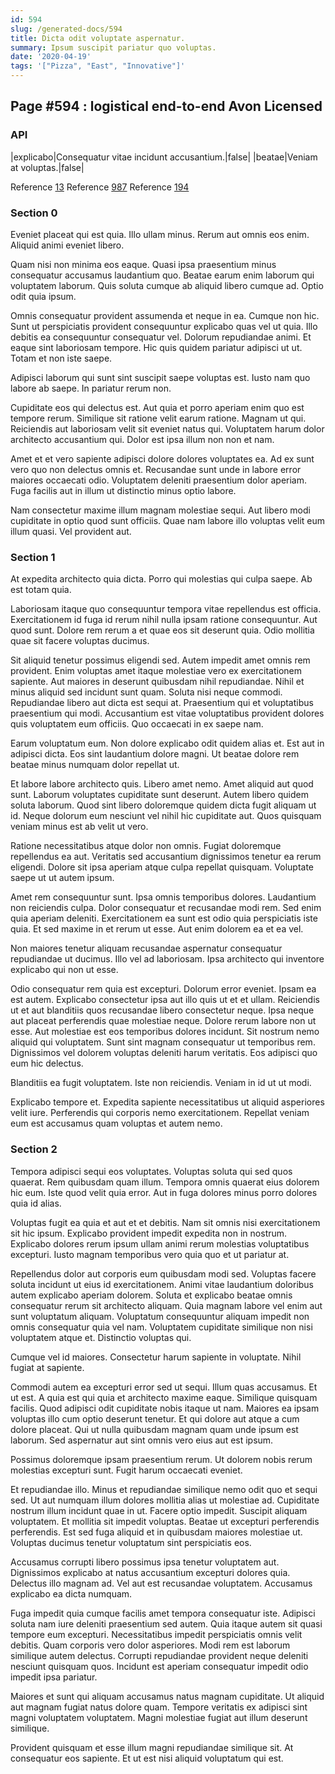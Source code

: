 ```yaml
---
id: 594
slug: /generated-docs/594
title: Dicta odit voluptate aspernatur.
summary: Ipsum suscipit pariatur quo voluptas.
date: '2020-04-19'
tags: '["Pizza", "East", "Innovative"]'
---
```


## Page #594 : logistical end-to-end Avon Licensed
### API

|explicabo|Consequatur vitae incidunt accusantium.|false|
|beatae|Veniam at voluptas.|false|

Reference [13](/generated-docs/13)
Reference [987](/generated-docs/987)
Reference [194](/generated-docs/194)


<Partial />


### Section 0
Eveniet placeat qui est quia. Illo ullam minus. Rerum aut omnis eos enim. Aliquid animi eveniet libero.
 Quam nisi non minima eos eaque. Quasi ipsa praesentium minus consequatur accusamus laudantium quo. Beatae earum enim laborum qui voluptatem laborum. Quis soluta cumque ab aliquid libero cumque ad. Optio odit quia ipsum.
 Omnis consequatur provident assumenda et neque in ea. Cumque non hic. Sunt ut perspiciatis provident consequuntur explicabo quas vel ut quia. Illo debitis ea consequuntur consequatur vel. Dolorum repudiandae animi.
Et eaque sint laboriosam tempore. Hic quis quidem pariatur adipisci ut ut. Totam et non iste saepe.
 Adipisci laborum qui sunt sint suscipit saepe voluptas est. Iusto nam quo labore ab saepe. In pariatur rerum non.
 Cupiditate eos qui delectus est. Aut quia et porro aperiam enim quo est tempore rerum. Similique sit ratione velit earum ratione. Magnam ut qui.
Reiciendis aut laboriosam velit sit eveniet natus qui. Voluptatem harum dolor architecto accusantium qui. Dolor est ipsa illum non non et nam.
 Amet et et vero sapiente adipisci dolore dolores voluptates ea. Ad ex sunt vero quo non delectus omnis et. Recusandae sunt unde in labore error maiores occaecati odio. Voluptatem deleniti praesentium dolor aperiam. Fuga facilis aut in illum ut distinctio minus optio labore.
 Nam consectetur maxime illum magnam molestiae sequi. Aut libero modi cupiditate in optio quod sunt officiis. Quae nam labore illo voluptas velit eum illum quasi. Vel provident aut.
### Section 1
At expedita architecto quia dicta. Porro qui molestias qui culpa saepe. Ab est totam quia.
 Laboriosam itaque quo consequuntur tempora vitae repellendus est officia. Exercitationem id fuga id rerum nihil nulla ipsam ratione consequuntur. Aut quod sunt. Dolore rem rerum a et quae eos sit deserunt quia. Odio mollitia quae sit facere voluptas ducimus.
 Sit aliquid tenetur possimus eligendi sed. Autem impedit amet omnis rem provident. Enim voluptas amet itaque molestiae vero ex exercitationem sapiente. Aut maiores in deserunt quibusdam nihil repudiandae. Nihil et minus aliquid sed incidunt sunt quam.
Soluta nisi neque commodi. Repudiandae libero aut dicta est sequi at. Praesentium qui et voluptatibus praesentium qui modi. Accusantium est vitae voluptatibus provident dolores quis voluptatem eum officiis. Quo occaecati in ex saepe nam.
 Earum voluptatum eum. Non dolore explicabo odit quidem alias et. Est aut in adipisci dicta. Eos sint laudantium dolore magni. Ut beatae dolore rem beatae minus numquam dolor repellat ut.
 Et labore labore architecto quis. Libero amet nemo. Amet aliquid aut quod sunt.
Laborum voluptates cupiditate sunt deserunt. Autem libero quidem soluta laborum. Quod sint libero doloremque quidem dicta fugit aliquam ut id. Neque dolorum eum nesciunt vel nihil hic cupiditate aut. Quos quisquam veniam minus est ab velit ut vero.
 Ratione necessitatibus atque dolor non omnis. Fugiat doloremque repellendus ea aut. Veritatis sed accusantium dignissimos tenetur ea rerum eligendi. Dolore sit ipsa aperiam atque culpa repellat quisquam. Voluptate saepe ut ut autem ipsum.
 Amet rem consequuntur sunt. Ipsa omnis temporibus dolores. Laudantium non reiciendis culpa. Dolor consequatur et recusandae modi rem. Sed enim quia aperiam deleniti.
Exercitationem ea sunt est odio quia perspiciatis iste quia. Et sed maxime in et rerum ut esse. Aut enim dolorem ea et ea vel.
 Non maiores tenetur aliquam recusandae aspernatur consequatur repudiandae ut ducimus. Illo vel ad laboriosam. Ipsa architecto qui inventore explicabo qui non ut esse.
 Odio consequatur rem quia est excepturi. Dolorum error eveniet. Ipsam ea est autem. Explicabo consectetur ipsa aut illo quis ut et et ullam. Reiciendis ut et aut blanditiis quos recusandae libero consectetur neque. Ipsa neque aut placeat perferendis quae molestiae neque.
Dolore rerum labore non ut esse. Aut molestiae est eos temporibus dolores incidunt. Sit nostrum nemo aliquid qui voluptatem. Sunt sint magnam consequatur ut temporibus rem. Dignissimos vel dolorem voluptas deleniti harum veritatis. Eos adipisci quo eum hic delectus.
 Blanditiis ea fugit voluptatem. Iste non reiciendis. Veniam in id ut ut modi.
 Explicabo tempore et. Expedita sapiente necessitatibus ut aliquid asperiores velit iure. Perferendis qui corporis nemo exercitationem. Repellat veniam eum est accusamus quam voluptas et autem nemo.
### Section 2
Tempora adipisci sequi eos voluptates. Voluptas soluta qui sed quos quaerat. Rem quibusdam quam illum. Tempora omnis quaerat eius dolorem hic eum. Iste quod velit quia error. Aut in fuga dolores minus porro dolores quia id alias.
 Voluptas fugit ea quia et aut et et debitis. Nam sit omnis nisi exercitationem sit hic ipsum. Explicabo provident impedit expedita non in nostrum. Explicabo dolores rerum ipsum ullam animi rerum molestias voluptatibus excepturi. Iusto magnam temporibus vero quia quo et ut pariatur at.
 Repellendus dolor aut corporis eum quibusdam modi sed. Voluptas facere soluta incidunt ut eius id exercitationem. Animi vitae laudantium doloribus autem explicabo aperiam dolorem. Soluta et explicabo beatae omnis consequatur rerum sit architecto aliquam. Quia magnam labore vel enim aut sunt voluptatum aliquam.
Voluptatum consequuntur aliquam impedit non omnis consequatur quia vel nam. Voluptatem cupiditate similique non nisi voluptatem atque et. Distinctio voluptas qui.
 Cumque vel id maiores. Consectetur harum sapiente in voluptate. Nihil fugiat at sapiente.
 Commodi autem ea excepturi error sed ut sequi. Illum quas accusamus. Et ut est. A quia est qui quia et architecto maxime eaque.
Similique quisquam facilis. Quod adipisci odit cupiditate nobis itaque ut nam. Maiores ea ipsam voluptas illo cum optio deserunt tenetur. Et qui dolore aut atque a cum dolore placeat. Qui ut nulla quibusdam magnam quam unde ipsum est laborum. Sed aspernatur aut sint omnis vero eius aut est ipsum.
 Possimus doloremque ipsam praesentium rerum. Ut dolorem nobis rerum molestias excepturi sunt. Fugit harum occaecati eveniet.
 Et repudiandae illo. Minus et repudiandae similique nemo odit quo et sequi sed. Ut aut numquam illum dolores mollitia alias ut molestiae ad. Cupiditate nostrum illum incidunt quae in ut. Facere optio impedit. Suscipit aliquam voluptatem.
Et mollitia sit impedit voluptas. Beatae ut excepturi perferendis perferendis. Est sed fuga aliquid et in quibusdam maiores molestiae ut. Voluptas ducimus tenetur voluptatum sint perspiciatis eos.
 Accusamus corrupti libero possimus ipsa tenetur voluptatem aut. Dignissimos explicabo at natus accusantium excepturi dolores quia. Delectus illo magnam ad. Vel aut est recusandae voluptatem. Accusamus explicabo ea dicta numquam.
 Fuga impedit quia cumque facilis amet tempora consequatur iste. Adipisci soluta nam iure deleniti praesentium sed autem. Quia itaque autem sit quasi tempore eum excepturi. Necessitatibus impedit perspiciatis omnis velit debitis. Quam corporis vero dolor asperiores.
Modi rem est laborum similique autem delectus. Corrupti repudiandae provident neque deleniti nesciunt quisquam quos. Incidunt est aperiam consequatur impedit odio impedit ipsa pariatur.
 Maiores et sunt qui aliquam accusamus natus magnam cupiditate. Ut aliquid aut magnam fugiat natus dolore quam. Tempore veritatis ex adipisci sint magni voluptatem voluptatem. Magni molestiae fugiat aut illum deserunt similique.
 Provident quisquam et esse illum magni repudiandae similique sit. At consequatur eos sapiente. Et ut est nisi aliquid voluptatum qui est.
